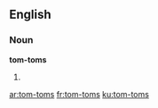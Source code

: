 ==English==

===Noun===
'''tom-toms'''

# {{plural of|tom-tom}}

[[ar:tom-toms]]
[[fr:tom-toms]]
[[ku:tom-toms]]